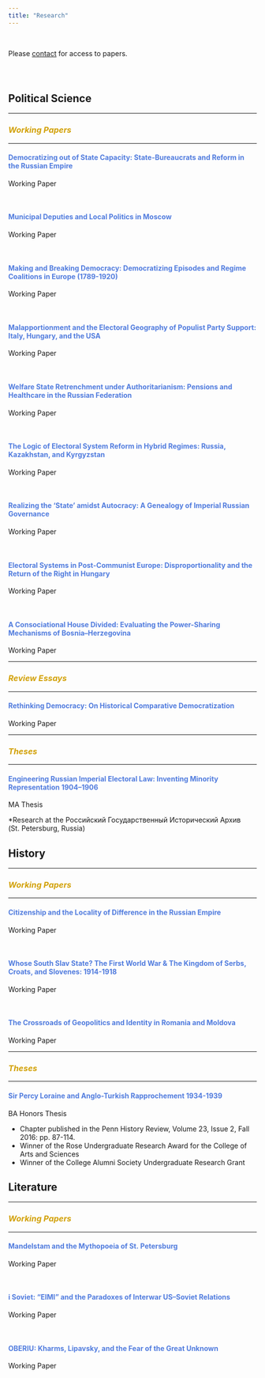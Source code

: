 ```yaml
---
title: "Research"
---
```


<br>

Please [contact](mailto:ojk@berkeley.edu) for access to papers.

<br>

# {.tabset .tabset-fade}

## Political Science

---

<font color="#d2a107"><h3>*Working Papers*</h3></font>

---

<font color="#517CDE">

#### __Democratizing out of State Capacity: State-Bureaucrats and Reform in the Russian Empire__
</font>

Working Paper

<br>

<font color="#517CDE">

#### __Municipal Deputies and Local Politics in Moscow__
</font>

Working Paper

<br>

<font color="#517CDE">

#### __Making and Breaking Democracy: Democratizing Episodes and Regime Coalitions in Europe (1789-1920)__
</font>

Working Paper

<br>

<font color="#517CDE">

#### __Malapportionment and the Electoral Geography of Populist Party Support: Italy, Hungary, and the USA__
</font>

Working Paper

<br>

<font color="#517CDE">

#### __Welfare State Retrenchment under Authoritarianism: Pensions and Healthcare in the Russian Federation__
</font>

Working Paper

<br>

<font color="#517CDE">

#### __The Logic of Electoral System Reform in Hybrid Regimes: Russia, Kazakhstan, and Kyrgyzstan__
</font>

Working Paper

<br>

<font color="#517CDE">

#### __Realizing the ‘State’ amidst Autocracy: A Genealogy of Imperial Russian Governance__
</font>

Working Paper

<br>

<font color="#517CDE">

#### __Electoral Systems in Post-Communist Europe: Disproportionality and the Return of the Right in Hungary__
</font>

Working Paper

<br>

<font color="#517CDE">

#### __A Consociational House Divided: Evaluating the Power-Sharing Mechanisms of Bosnia–Herzegovina__
</font>

Working Paper

---

<font color="#d2a107"><h3>*Review Essays*</h3></font>

---

<font color="#517CDE">

#### __Rethinking Democracy: On Historical Comparative Democratization__
</font>

Working Paper

---

<font color="#d2a107"><h3>*Theses*</h3></font>

---

<font color="#517CDE">

#### __Engineering Russian Imperial Electoral Law: Inventing Minority Representation 1904–1906__
</font>

MA Thesis

*Research at the Российский Государственный Исторический Архив (St. Petersburg, Russia)

## History

---

<font color="#d2a107"><h3>*Working Papers*</h3></font>

---

<font color="#517CDE">

#### __Citizenship and the Locality of Difference in the Russian Empire__
</font>

Working Paper

<br>

<font color="#517CDE">

#### __Whose South Slav State? The First World War & The Kingdom of Serbs, Croats, and Slovenes: 1914-1918__
</font>

Working Paper

<br>

<font color="#517CDE">

#### __The Crossroads of Geopolitics and Identity in Romania and Moldova__
</font>

Working Paper

---

<font color="#d2a107"><h3>*Theses*</h3></font>

---

<font color="#517CDE">

#### __Sir Percy Loraine and Anglo-Turkish Rapprochement 1934-1939__
</font>

BA Honors Thesis

* Chapter published in the Penn History Review, Volume 23, Issue 2, Fall 2016: pp. 87-114.
* Winner of the Rose Undergraduate Research Award for the College of Arts and Sciences
* Winner of the College Alumni Society Undergraduate Research Grant

## Literature

---

<font color="#d2a107"><h3>*Working Papers*</h3></font>

---

<font color="#517CDE">

#### __Mandelstam and the Mythopoeia of St. Petersburg__
</font>

Working Paper

<br>

<font color="#517CDE">

#### __i Soviet: “EIMI” and the Paradoxes of Interwar US–Soviet Relations__
</font>

Working Paper

<br>

<font color="#517CDE">

#### __OBERIU: Kharms, Lipavsky, and the Fear of the Great Unknown__
</font>

Working Paper


